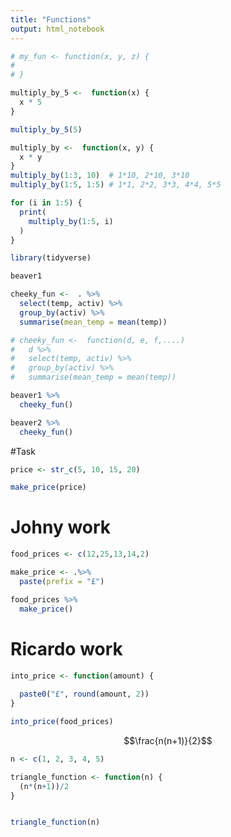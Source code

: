 ```yaml
---
title: "Functions"
output: html_notebook
---
```



```r
# my_fun <- function(x, y, z) {
#   
# }
```


```r
multiply_by_5 <-  function(x) {
  x * 5
}

multiply_by_5(5)
```

```r
multiply_by <-  function(x, y) {
  x * y
}
multiply_by(1:3, 10)  # 1*10, 2*10, 3*10
multiply_by(1:5, 1:5) # 1*1, 2*2, 3*3, 4*4, 5*5

for (i in 1:5) {
  print(
    multiply_by(1:5, i)
  )
}
```

```r
library(tidyverse)

beaver1

cheeky_fun <-  . %>% 
  select(temp, activ) %>% 
  group_by(activ) %>% 
  summarise(mean_temp = mean(temp))

# cheeky_fun <-  function(d, e, f,....)
#   d %>% 
#   select(temp, activ) %>% 
#   group_by(activ) %>% 
#   summarise(mean_temp = mean(temp))

beaver1 %>% 
  cheeky_fun()

beaver2 %>% 
  cheeky_fun()
```

#Task

```r
price <- str_c(5, 10, 15, 20)

make_price(price)
```
# Johny work
```r
food_prices <- c(12,25,13,14,2)

make_price <- .%>%
  paste(prefix = "£")

food_prices %>%
  make_price()
```
# Ricardo work
```r
into_price <- function(amount) {
  
  paste0("£", round(amount, 2))  
}

into_price(food_prices)
```

$$\frac{n(n+1)}{2}$$

```r

n <- c(1, 2, 3, 4, 5)

triangle_function <- function(n) {
  (n*(n+1))/2
}


triangle_function(n)
```


